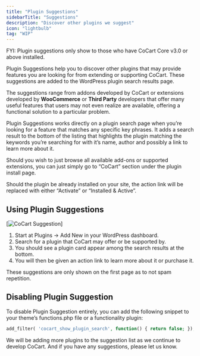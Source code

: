 ```yaml
---
title: "Plugin Suggestions"
sidebarTitle: "Suggestions"
description: "Discover other plugins we suggest"
icon: "lightbulb"
tag: "WIP"
---
```


<Info>
    FYI: Plugin suggestions only show to those who have CoCart Core v3.0 or above installed.
</Info>

Plugin Suggestions help you to discover other plugins that may provide features you are looking for from extending or supporting CoCart. These suggestions are added to the WordPress plugin search results page.

The suggestions range from addons developed by CoCart or extensions developed by **WooCommerce** or **Third Party** developers that offer many useful features that users may not even realize are available, offering a functional solution to a particular problem.

Plugin Suggestions works directly on a plugin search page when you’re looking for a feature that matches any specific key phrases. It adds a search result to the bottom of the listing that highlights the plugin matching the keywords you’re searching for with it’s name, author and possibly a link to learn more about it.

Should you wish to just browse all available add-ons or supported extensions, you can just simply go to “CoCart” section under the plugin install page.

Should the plugin be already installed on your site, the action link will be replaced with either “Activate” or “Installed & Active”.

## Using Plugin Suggestions

[![CoCart Suggestion](#)]

1. Start at Plugins → Add New in your WordPress dashboard.
2. Search for a plugin that CoCart may offer or be supported by.
3. You should see a plugin card appear among the search results at the bottom.
4. You will then be given an action link to learn more about it or purchase it.

These suggestions are only shown on the first page as to not spam repetition.

## Disabling Plugin Suggestion

To disable Plugin Suggestion entirely, you can add the following snippet to your theme’s functions.php file or a functionality plugin:

```php
add_filter( 'cocart_show_plugin_search', function() { return false; });
```

<Note>
    We will be adding more plugins to the suggestion list as we continue to develop CoCart. And if you have any suggestions, please let us know.
</Note>
